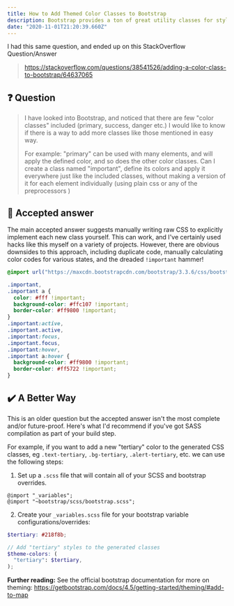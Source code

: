 ```yaml
---
title: How to Add Themed Color Classes to Bootstrap
description: Bootstrap provides a ton of great utility classes for styling primary, danger, etc. but what if we want to support more themed colors? SASS to the rescue!
date: "2020-11-01T21:20:39.660Z"
---
```


I had this same question, and ended up on this StackOverflow Question/Answer

> https://stackoverflow.com/questions/38541526/adding-a-color-class-to-bootstrap/64637065

## ❓ Question

> I have looked into Bootstrap, and noticed that there are few "color classes" included (primary, success, danger etc.) I would like to know if there is a way to add more classes like those mentioned in easy way.
>
> For example: "primary" can be used with many elements, and will apply the defined color, and so does the other color classes. Can I create a class named "important", define its colors and apply it everywhere just like the included classes, without making a version of it for each element individually (using plain css or any of the preprocessors )

## 👾 Accepted answer

The main accepted answer suggests manually writing raw CSS to explicitly implement each new class yourself. This can work, and I've certainly used hacks like this myself on a variety of projects. However, there are obvious downsides to this approach, including duplicate code, manually calculating color codes for various states, and the dreaded `!important` hammer!

```css
@import url("https://maxcdn.bootstrapcdn.com/bootstrap/3.3.6/css/bootstrap.min.css");

.important,
.important a {
  color: #fff !important;
  background-color: #ffc107 !important;
  border-color: #ff9800 !important;
}
.important:active,
.important.active,
.important:focus,
.important.focus,
.important:hover,
.important a:hover {
  background-color: #ff9800 !important;
  border-color: #ff5722 !important;
}
```

## ✔️ A Better Way

This is an older question but the accepted answer isn't the most complete and/or future-proof. Here's what I'd recommend if you've got SASS compilation as part of your build step.

For example, if you want to add a new "tertiary" color to the generated CSS classes, eg `.text-tertiary`, `.bg-tertiary`, `.alert-tertiary`, etc. we can use the following steps:

1. Set up a `.scss` file that will contain all of your SCSS and bootstrap overrides.

```
@import "_variables";
@import "~bootstrap/scss/bootstrap.scss";
```

2. Create your `_variables.scss` file for your bootstrap variable configurations/overrides:

```scss
$tertiary: #218f8b;

// Add "tertiary" styles to the generated classes
$theme-colors: (
  "tertiary": $tertiary,
);
```

**Further reading:** See the official bootstrap documentation for more on theming: https://getbootstrap.com/docs/4.5/getting-started/theming/#add-to-map
